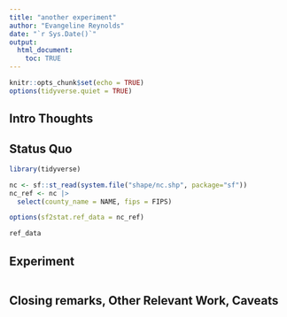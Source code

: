 ```yaml
---
title: "another experiment"
author: "Evangeline Reynolds"
date: "`r Sys.Date()`"
output: 
  html_document:
    toc: TRUE
---
```


```r
knitr::opts_chunk$set(echo = TRUE)
options(tidyverse.quiet = TRUE)
```




## Intro Thoughts


## Status Quo

```r
library(tidyverse)

nc <- sf::st_read(system.file("shape/nc.shp", package="sf"))
nc_ref <- nc |>
  select(county_name = NAME, fips = FIPS)

options(sf2stat.ref_data = nc_ref)

ref_data

```

## Experiment

```r

```



## Closing remarks, Other Relevant Work, Caveats
